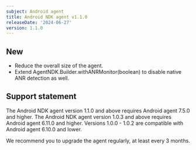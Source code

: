 ```yaml
---
subject: Android agent
title: Android NDK agent v1.1.0
releaseDate: '2024-06-27'
version: 1.1.0
---
```


## New

* Reduce the overall size of the agent.
* Extend AgentNDK.Builder.withANRMonitor(boolean) to disable native ANR detection as well.

## Support statement

The Android NDK agent version 1.1.0 and above requires Android agent 7.5.0 and higher. 
The Android NDK agent version 1.0.3 and above requires Android agent 6.11.0 and higher. 
Versions 1.0.0 - 1.0.2 are compatible with Android agent 6.10.0 and lower.

We recommend you to upgrade the agent regularly, at least every 3 months.
